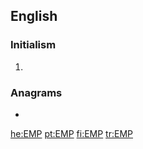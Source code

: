 {{also|emp|emp.|emp-|Emp.}}
==English==
{{wikipedia|Electromagnetic pulse}}

===Initialism===
{{rfc-header|Initialism}}
{{en-initialism}}

# {{initialism of|electromagnetic pulse|ElectroMagnetic Pulse|lang=en}} {{gloss|It is caused by [[Compton]] recoil of highly excited [[electron]]s.}}

===Anagrams===
* {{l|en|MEP}}

[[he:EMP]]
[[pt:EMP]]
[[fi:EMP]]
[[tr:EMP]]
